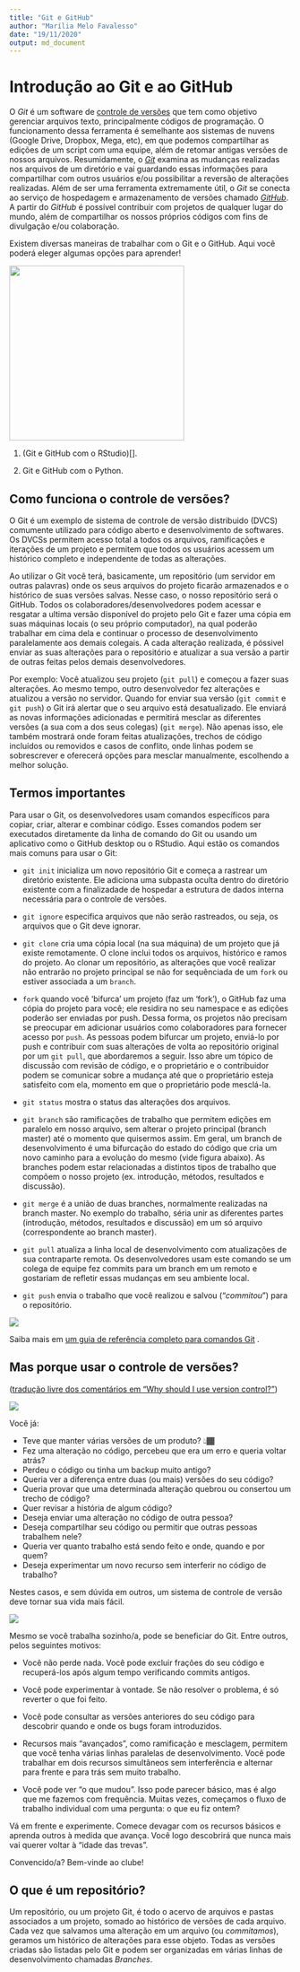 ```yaml
---
title: "Git e GitHub"
author: "Marília Melo Favalesso"
date: "19/11/2020"
output: md_document
---
```


# Introdução ao Git e ao GitHub

O *Git* é um software de [controle de versões](https://www.devmedia.com.br/sistemas-de-controle-de-versao/24574) que tem como objetivo gerenciar arquivos texto, principalmente códigos de programação. O funcionamento dessa ferramenta é semelhante aos sistemas de nuvens (Google Drive, Dropbox, Mega, etc), em que podemos compartilhar as edições de um script com uma equipe, além de retomar antigas versões de nossos arquivos. Resumidamente, o [*Git*](https://www.atlassian.com/br/git/tutorials/what-is-git) examina as mudanças realizadas nos arquivos de um diretório e vai guardando essas informações para compartilhar com outros usuários e/ou possibilitar a reversão de alterações realizadas. Além de ser uma ferramenta extremamente útil, o *Git* se conecta ao serviço de hospedagem e armazenamento de versões chamado [*GitHub*](https://github.com/). A partir do *GitHub* é possível contribuir com projetos de qualquer lugar do mundo, além de compartilhar os nossos próprios códigos com fins de divulgação e/ou colaboração.

Existem diversas maneiras de trabalhar com o Git e o GitHub. Aqui você poderá eleger algumas opções para aprender!

![](https://raw.githubusercontent.com/coderjojo/coderjojo/master/img/github.gif){width="312"}

1.  (Git e GitHub com o RStudio)[].

2.  Git e GitHub com o Python.

## Como funciona o controle de versões?

O Git é um exemplo de sistema de controle de versão distribuido (DVCS) comumente utilizado para código aberto e desenvolvimento de softwares. Os DVCSs permitem acesso total a todos os arquivos, ramificações e iterações de um projeto e permitem que todos os usuários acessem um histórico completo e independente de todas as alterações.

Ao utilizar o Git você terá, basicamente, um repositório (um servidor em outras palavras) onde os seus arquivos do projeto ficarão armazenados e o histórico de suas versões salvas. Nesse caso, o nosso repositório será o GitHub. Todos os colaboradores/desenvolvedores podem acessar e resgatar a ultima versão disponível do projeto pelo Git e fazer uma cópia em suas máquinas locais (o seu próprio computador), na qual poderão trabalhar em cima dela e continuar o processo de desenvolvimento paralelamente aos demais colegais. A cada alteração realizada, é póssivel enviar as suas alterações para o repositório e atualizar a sua versão a partir de outras feitas pelos demais desenvolvedores.

Por exemplo: Você atualizou seu projeto (`git pull`) e começou a fazer suas alterações. Ao mesmo tempo, outro desenvolvedor fez alterações e atualizou a versão no servidor. Quando for enviar sua versão (`git commit` e `git push`) o Git irá alertar que o seu arquivo está desatualizado. Ele enviará as novas informações adicionadas e permitirá mesclar as diferentes versões (a sua com a dos seus colegas) (`git merge`). Não apenas isso, ele também mostrará onde foram feitas atualizações, trechos de código incluídos ou removidos e casos de conflito, onde linhas podem se sobrescrever e oferecerá opções para mesclar manualmente, escolhendo a melhor solução.

## Termos importantes

Para usar o Git, os desenvolvedores usam comandos específicos para copiar, criar, alterar e combinar código. Esses comandos podem ser executados diretamente da linha de comando do Git ou usando um aplicativo como o GitHub desktop ou o RStudio. Aqui estão os comandos mais comuns para usar o Git:

-   `git init` inicializa um novo repositório Git e começa a rastrear um diretório existente. Ele adiciona uma subpasta oculta dentro do diretório existente com a finalizadade de hospedar a estrutura de dados interna necessária para o controle de versões.

-   `git ignore` especifica arquivos que não serão rastreados, ou seja, os arquivos que o Git deve ignorar.

-   `git clone` cria uma cópia local (na sua máquina) de um projeto que já existe remotamente. O clone inclui todos os arquivos, histórico e ramos do projeto. Ao clonar um repositório, as alterações que você realizar não entrarão no projeto principal se não for sequênciada de um `fork` ou estiver associada a um `branch`.

-   `fork` quando você 'bifurca' um projeto (faz um 'fork'), o GitHub faz uma cópia do projeto para você; ele residira no seu namespace e as edições poderão ser enviadas por push. Dessa forma, os projetos não precisam se preocupar em adicionar usuários como colaboradores para fornecer acesso por `push`. As pessoas podem bifurcar um projeto, enviá-lo por push e contribuir com suas alterações de volta ao repositório original por um `git pull`, que abordaremos a seguir. Isso abre um tópico de discussão com revisão de código, e o proprietário e o contribuidor podem se comunicar sobre a mudança até que o proprietário esteja satisfeito com ela, momento em que o proprietário pode mesclá-la.

-   `git status` mostra o status das alterações dos arquivos.

-   `git branch` são ramificações de trabalho que permitem edições em paralelo em nosso arquivo, sem alterar o projeto principal (branch master) até o momento que quisermos assim. Em geral, um branch de desenvolvimento é uma bifurcação do estado do código que cria um novo caminho para a evolução do mesmo (vide figura abaixo). As branches podem estar relacionadas a distintos tipos de trabalho que compõem o nosso projeto (ex. introdução, métodos, resultados e discussão).

-   `git merge` é a união de duas branches, normalmente realizadas na branch master. No exemplo do trabalho, séria unir as diferentes partes (introdução, métodos, resultados e discussão) em um só arquivo (correspondente ao branch master).

-   `git pull` atualiza a linha local de desenvolvimento com atualizações de sua contraparte remota. Os desenvolvedores usam este comando se um colega de equipe fez commits para um branch em um remoto e gostariam de refletir essas mudanças em seu ambiente local.

-   `git push` envia o trabalho que você realizou e salvou ("*commitou*") para o repositório.

![](figuras/bolinhas_git1.svg)

Saiba mais em [um guia de referência completo para comandos Git](https://git-scm.com/docs) .

## Mas porque usar o controle de versões?

([tradução livre dos comentários em "Why should I use version control?"](https://stackoverflow.com/questions/1408450/why-should-i-use-version-control))

![](https://im2.ezgif.com/tmp/ezgif-2-dff0d375cf43.gif)

Você já:

-   Teve que manter várias versões de um produto? 👆🏾
-   Fez uma alteração no código, percebeu que era um erro e queria voltar atrás?
-   Perdeu o código ou tinha um backup muito antigo?
-   Queria ver a diferença entre duas (ou mais) versões do seu código?
-   Queria provar que uma determinada alteração quebrou ou consertou um trecho de código?
-   Quer revisar a história de algum código?
-   Deseja enviar uma alteração no código de outra pessoa?
-   Deseja compartilhar seu código ou permitir que outras pessoas trabalhem nele?
-   Queria ver quanto trabalho está sendo feito e onde, quando e por quem?
-   Deseja experimentar um novo recurso sem interferir no código de trabalho?

Nestes casos, e sem dúvida em outros, um sistema de controle de versão deve tornar sua vida mais fácil.

![](https://media.tenor.com/images/5e43669b9573fea08ede20a5bbbbe2df/tenor.gif)

Mesmo se você trabalha sozinho/a, pode se beneficiar do Git. Entre outros, pelos seguintes motivos:

-   Você não perde nada. Você pode excluir frações do seu código e recuperá-los após algum tempo verificando commits antigos.

-   Você pode experimentar à vontade. Se não resolver o problema, é só reverter o que foi feito.

-   Você pode consultar as versões anteriores do seu código para descobrir quando e onde os bugs foram introduzidos.

-   Recursos mais "avançados", como ramificação e mesclagem, permitem que você tenha várias linhas paralelas de desenvolvimento. Você pode trabalhar em dois recursos simultâneos sem interferência e alternar para frente e para trás sem muito trabalho.

-   Você pode ver "o que mudou". Isso pode parecer básico, mas é algo que me fazemos com frequência. Muitas vezes, começamos o fluxo de trabalho individual com uma pergunta: o que eu fiz ontem?

Vá em frente e experimente. Comece devagar com os recursos básicos e aprenda outros à medida que avança. Você logo descobrirá que nunca mais vai querer voltar à "idade das trevas".

Convencido/a? Bem-vinde ao clube!

## O que é um repositório?

Um repositório, ou um projeto Git, é todo o acervo de arquivos e pastas associados a um projeto, somado ao histórico de versões de cada arquivo. Cada vez que salvamos uma alteração em um arquivo (ou *commitamos*), geramos um histórico de alterações para esse objeto. Todas as versões criadas são listadas pelo Git e podem ser organizadas em várias linhas de desenvolvimento chamadas *Branches*.
